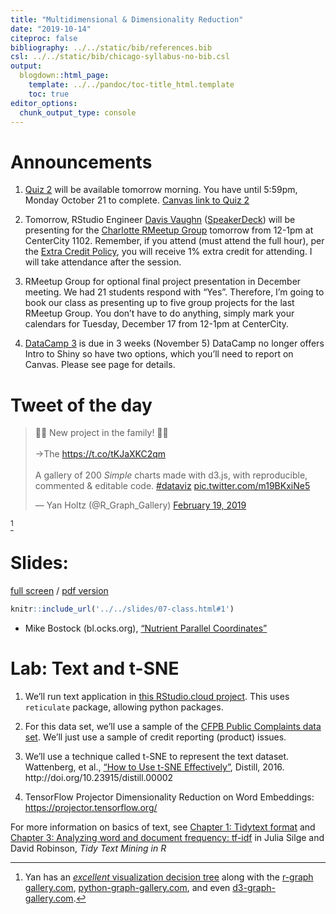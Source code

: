 ```yaml
---
title: "Multidimensional & Dimensionality Reduction"
date: "2019-10-14"
citeproc: false
bibliography: ../../static/bib/references.bib
csl: ../../static/bib/chicago-syllabus-no-bib.csl
output:
  blogdown::html_page:
    template: ../../pandoc/toc-title_html.template
    toc: true
editor_options: 
  chunk_output_type: console
---
```


# Announcements

1. [Quiz 2](../../assignment/02-quiz/) will be available tomorrow morning. You have until 5:59pm, Monday October 21 to complete. [Canvas link to Quiz 2](https://uncc.instructure.com/courses/110218/quizzes/140149)

2. Tomorrow, RStudio Engineer [Davis Vaughn](https://twitter.com/dvaughan32) ([SpeakerDeck](https://speakerdeck.com/davisvaughan/slide-almanac)) will be presenting for the [Charlotte RMeetup Group](https://www.meetup.com/Charlotte-R-Users-Group/events/263288753/) tomorrow from 12-1pm at CenterCity 1102. Remember, if you attend (must attend the full hour), per the [Extra Credit Policy](https://dsba5122.com/assignments/#Extra-Credit), you will receive 1% extra credit for attending. I will take attendance after the session.

3. RMeetup Group for optional final project presentation in December meeting. We had 21 students respond with "Yes". Therefore, I'm going to book our class as presenting up to five group projects for the last RMeetup Group. You don't have to do anything, simply mark your calendars for Tuesday, December 17 from 12-1pm at CenterCity. 

4. [DataCamp 3](../../assignment/03-datacamp.html) is due in 3 weeks (November 5) DataCamp no longer offers Intro to Shiny so have two options, which you'll need to report on Canvas. Please see page for details.

# Tweet of the day

<blockquote class="twitter-tweet" data-lang="en"><p lang="en" dir="ltr">🍾🍾 New project in the family! 🍾🍾<br><br>-&gt;The <a href="https://t.co/tKJaXKC2qm">https://t.co/tKJaXKC2qm</a><br><br>A gallery of 200  _Simple_ charts made with d3.js, with reproducible, commented &amp; editable code. <a href="https://twitter.com/hashtag/dataviz?src=hash&amp;ref_src=twsrc%5Etfw">#dataviz</a> <a href="https://t.co/m19BKxiNe5">pic.twitter.com/m19BKxiNe5</a></p>&mdash; Yan Holtz (@R_Graph_Gallery) <a href="https://twitter.com/R_Graph_Gallery/status/1097793810715869185?ref_src=twsrc%5Etfw">February 19, 2019</a></blockquote>
<script async src="https://platform.twitter.com/widgets.js" charset="utf-8"></script>^[Yan has an [*excellent* visualization decision tree](https://www.data-to-viz.com/) along with the [r-graph gallery.com](https://www.r-graph-gallery.com/), [python-graph-gallery.com](https://python-graph-gallery.com/), and even [d3-graph-gallery.com](https://www.d3-graph-gallery.com/).]


# Slides:

[full screen](../../slides/07-class.html#1) / [pdf version](https://github.com/wesslen/dsba5122-fall2019/raw/master/public/files/dsba5122-fall2019-07-class.pdf)

```r
knitr::include_url('../../slides/07-class.html#1')
```

- <i class="fas fa-external-link-square-alt"></i> Mike Bostock (bl.ocks.org), ["Nutrient Parallel Coordinates"](http://bl.ocks.org/syntagmatic/3150059)

# Lab: Text and t-SNE

1. We'll run text application in [this RStudio.cloud project](https://rstudio.cloud/spaces/22733/project/610781). This uses `reticulate` package, allowing python packages.

2. For this data set, we'll use a sample of the [CFPB Public Complaints data set](https://www.consumerfinance.gov/data-research/consumer-complaints/search/?from=0&searchField=all&searchText=&size=25&sort=created_date_desc). We'll just use a sample of credit reporting (product) issues.

3. We'll use a technique called t-SNE to represent the text dataset. <i class="fas fa-external-link-square-alt"></i> Wattenberg, et al., ["How to Use t-SNE Effectively"](https://distill.pub/2016/misread-tsne), Distill, 2016. http://doi.org/10.23915/distill.00002

4. TensorFlow Projector Dimensionality Reduction on Word Embeddings: <https://projector.tensorflow.org/>

For more information on basics of text, see <i class="fas fa-book"></i> [Chapter 1: Tidytext format](https://www.tidytextmining.com/tidytext.html) and [Chapter 3: Analyzing word and document frequency: tf-idf](https://www.tidytextmining.com/tfidf.html) in Julia Silge and David Robinson, *Tidy Text Mining in R*
